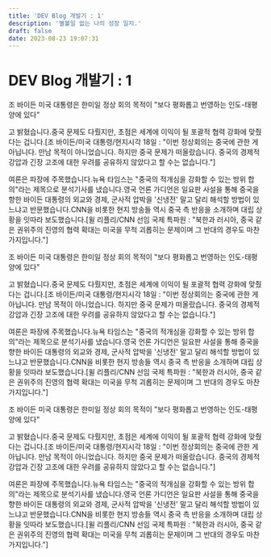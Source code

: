 ```yaml
---
title: 'DEV Blog 개발기 : 1'
description: '별볼일 없는 나의 성장 일지.'
draft: false
date: 2023-08-23 19:07:31
---
```


# DEV Blog 개발기 : 1

조 바이든 미국 대통령은 한미일 정상 회의 목적이 "보다 평화롭고 번영하는 인도-태평양에 있다"

고 밝혔습니다.중국 문제도 다뤘지만, 초점은 세계에 이익이 될 포괄적 협력 강화에 맞췄다는 겁니다.[조 바이든/미국 대통령/현지시각 18일 : "이번 정상회의는 중국에 관한 게 아닙니다. 만남 목적이 아니었습니다. 하지만 중국 문제가 떠올랐습니다. 중국의 경제적 강압과 긴장 고조에 대한 우려를 공유하지 않았다고 할 수는 없습니다."]

여론은 파장에 주목했습니다.뉴욕 타임스는 "중국의 적개심을 강화할 수 있는 방위 합의"라는 제목으로 분석기사를 냈습니다.영국 언론 가디언은 일요판 사설을 통해 중국을 향한 바이든 대통령의 외교와 경제, 군사적 압박을 '신냉전' 말고 달리 해석할 방법이 있느냐고 반문했습니다.CNN을 비롯한 현지 방송들 역시 중국 측 반응을 소개하며 대립 상황을 잇따라 보도했습니다.[윌 리플리/CNN 선임 국제 특파원 : "북한과 러시아, 중국 같은 권위주의 진영의 협력 확대는 미국을 무척 괴롭히는 문제이며 그 반대의 경우도 마찬가지입니다."]

조 바이든 미국 대통령은 한미일 정상 회의 목적이 "보다 평화롭고 번영하는 인도-태평양에 있다"

고 밝혔습니다.중국 문제도 다뤘지만, 초점은 세계에 이익이 될 포괄적 협력 강화에 맞췄다는 겁니다.[조 바이든/미국 대통령/현지시각 18일 : "이번 정상회의는 중국에 관한 게 아닙니다. 만남 목적이 아니었습니다. 하지만 중국 문제가 떠올랐습니다. 중국의 경제적 강압과 긴장 고조에 대한 우려를 공유하지 않았다고 할 수는 없습니다."]

여론은 파장에 주목했습니다.뉴욕 타임스는 "중국의 적개심을 강화할 수 있는 방위 합의"라는 제목으로 분석기사를 냈습니다.영국 언론 가디언은 일요판 사설을 통해 중국을 향한 바이든 대통령의 외교와 경제, 군사적 압박을 '신냉전' 말고 달리 해석할 방법이 있느냐고 반문했습니다.CNN을 비롯한 현지 방송들 역시 중국 측 반응을 소개하며 대립 상황을 잇따라 보도했습니다.[윌 리플리/CNN 선임 국제 특파원 : "북한과 러시아, 중국 같은 권위주의 진영의 협력 확대는 미국을 무척 괴롭히는 문제이며 그 반대의 경우도 마찬가지입니다."]

조 바이든 미국 대통령은 한미일 정상 회의 목적이 "보다 평화롭고 번영하는 인도-태평양에 있다"

고 밝혔습니다.중국 문제도 다뤘지만, 초점은 세계에 이익이 될 포괄적 협력 강화에 맞췄다는 겁니다.[조 바이든/미국 대통령/현지시각 18일 : "이번 정상회의는 중국에 관한 게 아닙니다. 만남 목적이 아니었습니다. 하지만 중국 문제가 떠올랐습니다. 중국의 경제적 강압과 긴장 고조에 대한 우려를 공유하지 않았다고 할 수는 없습니다."]

여론은 파장에 주목했습니다.뉴욕 타임스는 "중국의 적개심을 강화할 수 있는 방위 합의"라는 제목으로 분석기사를 냈습니다.영국 언론 가디언은 일요판 사설을 통해 중국을 향한 바이든 대통령의 외교와 경제, 군사적 압박을 '신냉전' 말고 달리 해석할 방법이 있느냐고 반문했습니다.CNN을 비롯한 현지 방송들 역시 중국 측 반응을 소개하며 대립 상황을 잇따라 보도했습니다.[윌 리플리/CNN 선임 국제 특파원 : "북한과 러시아, 중국 같은 권위주의 진영의 협력 확대는 미국을 무척 괴롭히는 문제이며 그 반대의 경우도 마찬가지입니다."]